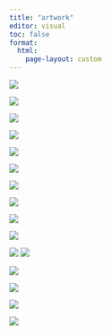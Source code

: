 ```yaml
---
title: "artwork"
editor: visual
toc: false
format:
  html:
    page-layout: custom
---
```


::: art
![](Art/A1.jpg)

![](Art/A2.jpg)

![](Art/A3.jpg)

![](Art/A4.jpg)

![](Art/A5.jpg)

![](Art/A6.jpg)

![](Art/A7.jpg)

![](Art/A8.jpg)

![](Art/A9.jpg)

![](Art/A10.jpg)

![](Art/A11.jpg) ![](Art/A12.jpg)

![](Art/A13.jpg)

![](Art/A14.jpg)

![](Art/A15.jpg)

![](Art/A16.jpg)
:::
